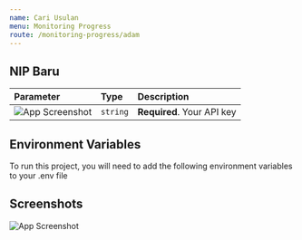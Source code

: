 ```yaml
---
name: Cari Usulan
menu: Monitoring Progress
route: /monitoring-progress/adam
---
```



## NIP Baru
| Parameter | Type     | Description                |
| :-------- | :------- | :------------------------- |
| ![App Screenshot](../../src/img/nip-baru.jpg) | `string` | **Required**. Your API key |



## Environment Variables

To run this project, you will need to add the following environment variables to your .env file


## Screenshots

![App Screenshot](../../src/img/FormCariUsulan.png)


